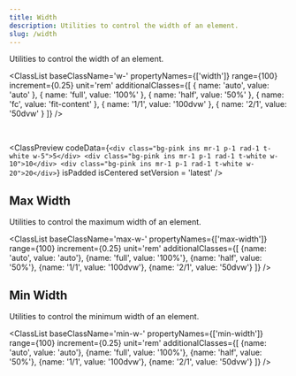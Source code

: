 ```yaml
---
title: Width
description: Utilities to control the width of an element.
slug: /width
---
```



Utilities to control the width of an element.

<ClassList 
  baseClassName='w-' 
  propertyNames={['width']} 
  range={100} 
  increment={0.25} 
  unit='rem' 
  additionalClasses={[
    { name: 'auto', value: 'auto' },
    { name: 'full', value: '100%' },
    { name: 'half', value: '50%' },
    { name: 'fc', value: 'fit-content' },
    { name: '1/1', value: '100dvw' },
    { name: '2/1', value: '50dvw' }
  ]} 
/>

<br />

<ClassPreview
  codeData={`<div class="bg-pink ins mr-1 p-1 rad-1 t-white w-5">5</div>
    <div class="bg-pink ins mr-1 p-1 rad-1 t-white w-10">10</div>
    <div class="bg-pink ins mr-1 p-1 rad-1 t-white w-20">20</div>`}
  isPadded
  isCentered
  setVersion = 'latest'
/>

## Max Width

Utilities to control the maximum width of an element.

<ClassList 
  baseClassName='max-w-' 
  propertyNames={['max-width']} 
  range={100} 
  increment={0.25} 
  unit='rem' 
  additionalClasses={[
    {name: 'auto', value: 'auto'},
    {name: 'full', value: '100%'},
    {name: 'half', value: '50%'},
    {name: '1/1', value: '100dvw'},
    {name: '2/1', value: '50dvw'}
  ]} 
/>

## Min Width

Utilities to control the minimum width of an element.

<ClassList 
  baseClassName='min-w-' 
  propertyNames={['min-width']} 
  range={100} 
  increment={0.25} 
  unit='rem' 
  additionalClasses={[
    {name: 'auto', value: 'auto'},
    {name: 'full', value: '100%'},
    {name: 'half', value: '50%'},
    {name: '1/1', value: '100dvw'},
    {name: '2/1', value: '50dvw'}
  ]} 
/>